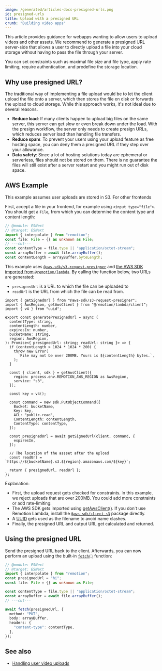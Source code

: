 ```yaml
---
image: /generated/articles-docs-presigned-urls.png
id: presigned-urls
title: Upload with a presigned URL
crumb: "Building video apps"
---
```


This article provides guidance for webapps wanting to allow users to upload videos and other assets. We recommend to generate a presigned URL server-side that allows a user to directly upload a file into your cloud storage without having to pass the file through your server.

You can set constraints such as maximal file size and file type, apply rate limiting, require authentication, and predefine the storage location.

## Why use presigned URL?

The traditional way of implementing a file upload would be to let the client upload the file onto a server, which then stores the file on disk or forwards the upload to cloud storage. While this approach works, it's not ideal due to several reasons.

- **Reduce load**: If many clients happen to upload big files on the same server, this server can get slow or even break down under the load. With the presign workflow, the server only needs to create presign URLs, which reduces server load than handling file transfers.
- **Reduce spam**: To prevent your users using your upload feature as free hosting space, you can deny them a presigned URL if they step over your allowance.
- **Data safety**: Since a lot of hosting solutions today are ephemeral or serverless, files should not be stored on them. There is no guarantee the files will still exist after a server restart and you might run out of disk space.

## AWS Example

This example assumes user uploads are stored in S3. For other frontends

First, accept a file in your frontend, for example using `<input type="file">`. You should get a `File`, from which you can determine the content type and content length:

```ts twoslash title="App.tsx"
// @module: ESNext
// @target: ESNext
import { interpolate } from "remotion";
const file: File = {} as unknown as File;
// ---cut---
const contentType = file.type || "application/octet-stream";
const arrayBuffer = await file.arrayBuffer();
const contentLength = arrayBuffer.byteLength;
```

This example uses [`@aws-sdk/s3-request-presigner`](https://github.com/aws/aws-sdk-js-v3/tree/main/packages/s3-request-presigner) and [the AWS SDK imported from `@remotion/lambda`](/docs/lambda/getawsclient). By calling the function below, two URLs are generated:

- `presignedUrl` is a URL to which the file can be uploaded to
- `readUrl` is the URL from which the file can be read from.

```tsx twoslash title="api/generate-presigned-url.ts"
import { getSignedUrl } from "@aws-sdk/s3-request-presigner";
import { AwsRegion, getAwsClient } from "@remotion/lambda/client";
import { v4 } from "uuid";

export const generatePresignedUrl = async (
  contentType: string,
  contentLength: number,
  expiresIn: number,
  bucketName: string,
  region: AwsRegion,
): Promise<{ presignedUrl: string; readUrl: string }> => {
  if (contentLength > 1024 * 1024 * 200) {
    throw new Error(
      `File may not be over 200MB. Yours is ${contentLength} bytes.`,
    );
  }

  const { client, sdk } = getAwsClient({
    region: process.env.REMOTION_AWS_REGION as AwsRegion,
    service: "s3",
  });

  const key = v4();

  const command = new sdk.PutObjectCommand({
    Bucket: bucketName,
    Key: key,
    ACL: "public-read",
    ContentLength: contentLength,
    ContentType: contentType,
  });

  const presignedUrl = await getSignedUrl(client, command, {
    expiresIn,
  });

  // The location of the assset after the upload
  const readUrl = `https://${bucketName}.s3.${region}.amazonaws.com/${key}`;

  return { presignedUrl, readUrl };
};
```

Explanation:

- First, the upload request gets checked for constraints. In this example, we reject uploads that are over 200MB. You could add more constraints or add rate-limiting.
- The AWS SDK gets imported using [getAwsClient()](/docs/lambda/getawsclient). If you don't use Remotion Lambda, install the [`@aws-sdk/client-s3`](https://github.com/aws/aws-sdk-js-v3/tree/main/clients/client-s3) package directly.
- A [UUID](https://en.wikipedia.org/wiki/Universally_unique_identifier) gets used as the filename to avoid name clashes.
- Finally, the presigned URL and output URL get calculated and returned.

## Using the presigned URL

Send the presigned URL back to the client. Afterwards, you can now perform an upload using the built-in [`fetch()`](https://developer.mozilla.org/en-US/docs/Web/API/Fetch_API) function:

```ts twoslash title="App.tsx"
// @module: ESNext
// @target: ESNext
import { interpolate } from "remotion";
const presignedUrl = "hi";
const file: File = {} as unknown as File;

const contentType = file.type || "application/octet-stream";
const arrayBuffer = await file.arrayBuffer();
// ---cut---

await fetch(presignedUrl, {
  method: "PUT",
  body: arrayBuffer,
  headers: {
    "content-type": contentType,
  },
});
```

## See also

- [Handling user video uploads](/docs/video-uploads)
